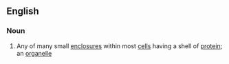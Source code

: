==English==

===Noun===
{{en-noun}}

# {{context|biology|lang=en}} Any of many small [[enclosure]]s within most [[cell]]s having a shell of [[protein]]; an [[organelle]]